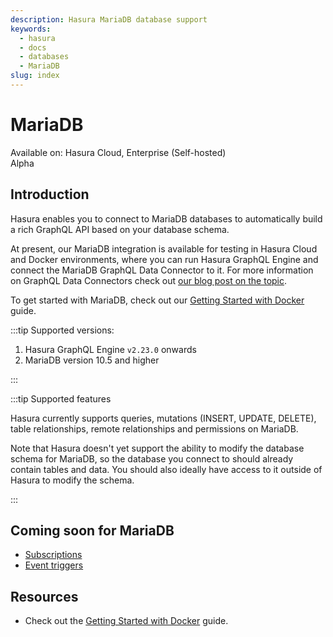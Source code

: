 ```yaml
---
description: Hasura MariaDB database support
keywords:
  - hasura
  - docs
  - databases
  - MariaDB
slug: index
---
```


# MariaDB

<div className="badge-container">
  <div className="badge badge--primary heading-badge">Available on: Hasura Cloud, Enterprise (Self-hosted)</div>
  <div className="badge badge-gray heading-badge">Alpha</div>
</div>

## Introduction

Hasura enables you to connect to MariaDB databases to automatically build a rich GraphQL API based on your database
schema.

At present, our MariaDB integration is available for testing in Hasura Cloud and Docker environments, where you can run
Hasura GraphQL Engine and connect the MariaDB GraphQL Data Connector to it. For more information on GraphQL Data
Connectors check out [our blog post on the topic](https://hasura.io/blog/hasura-graphql-data-connectors/).

To get started with MariaDB, check out our [Getting Started with Docker](/databases/mariadb/docker.mdx) guide.

:::tip Supported versions:

1.  Hasura GraphQL Engine `v2.23.0` onwards
2.  MariaDB version 10.5 and higher

:::

:::tip Supported features

Hasura currently supports queries, mutations (INSERT, UPDATE, DELETE), table relationships, remote relationships and
permissions on MariaDB.

Note that Hasura doesn't yet support the ability to modify the database schema for MariaDB, so the database you connect
to should already contain tables and data. You should also ideally have access to it outside of Hasura to modify the
schema.

:::

## Coming soon for MariaDB

- [Subscriptions](/subscriptions/overview.mdx)
- [Event triggers](/event-triggers/overview.mdx)

## Resources

- Check out the [Getting Started with Docker](/databases/mariadb/docker.mdx) guide.
